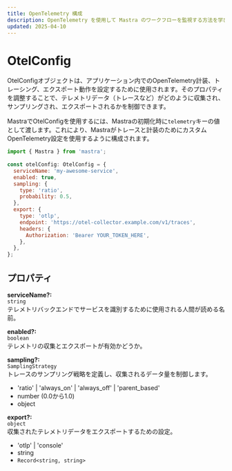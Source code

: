 ```yaml
---
title: OpenTelemetry 構成
description: OpenTelemetry を使用して Mastra のワークフローを監視する方法を学びます。
updated: 2025-04-10
---
```



# OtelConfig

OtelConfigオブジェクトは、アプリケーション内でのOpenTelemetry計装、トレーシング、エクスポート動作を設定するために使用されます。そのプロパティを調整することで、テレメトリデータ（トレースなど）がどのように収集され、サンプリングされ、エクスポートされるかを制御できます。

MastraでOtelConfigを使用するには、Mastraの初期化時に`telemetry`キーの値として渡します。これにより、Mastraがトレースと計装のためにカスタムOpenTelemetry設定を使用するように構成されます。


```javascript
import { Mastra } from 'mastra';
 
const otelConfig: OtelConfig = {
  serviceName: 'my-awesome-service',
  enabled: true,
  sampling: {
    type: 'ratio',
    probability: 0.5,
  },
  export: {
    type: 'otlp',
    endpoint: 'https://otel-collector.example.com/v1/traces',
    headers: {
      Authorization: 'Bearer YOUR_TOKEN_HERE',
    },
  },
};
```

## プロパティ

**serviceName?:**  
`string`  
テレメトリバックエンドでサービスを識別するために使用される人間が読める名前。

**enabled?:**  
`boolean`  
テレメトリの収集とエクスポートが有効かどうか。

**sampling?:**  
`SamplingStrategy`  
トレースのサンプリング戦略を定義し、収集されるデータ量を制御します。
- 'ratio' | 'always_on' | 'always_off' | 'parent_based'
- number (0.0から1.0)
- object

**export?:**  
`object`  
収集されたテレメトリデータをエクスポートするための設定。
- 'otlp' | 'console'
- string
- `Record<string, string>`